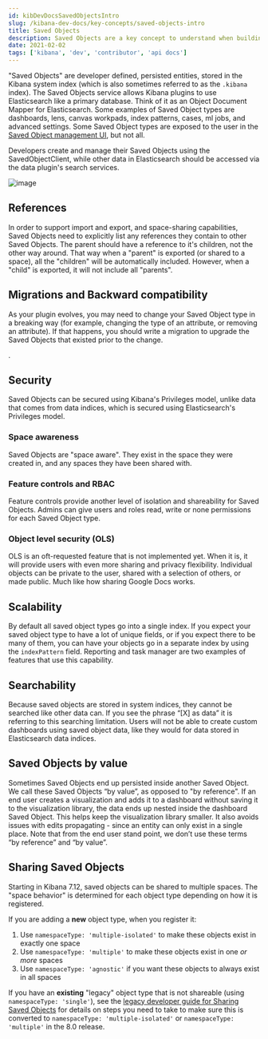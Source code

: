 ```yaml
---
id: kibDevDocsSavedObjectsIntro
slug: /kibana-dev-docs/key-concepts/saved-objects-intro
title: Saved Objects
description: Saved Objects are a key concept to understand when building a Kibana plugin.
date: 2021-02-02
tags: ['kibana', 'dev', 'contributor', 'api docs']
---
```


"Saved Objects" are developer defined, persisted entities, stored in the Kibana system index (which is also sometimes referred to as the `.kibana` index).
The Saved Objects service allows Kibana plugins to use Elasticsearch like a primary database. Think of it as an Object Document Mapper for Elasticsearch.
Some examples of Saved Object types are dashboards, lens, canvas workpads, index patterns, cases, ml jobs, and advanced settings. Some Saved Object types are
exposed to the user in the [Saved Object management UI](https://www.elastic.co/guide/en/kibana/current/managing-saved-objects.html), but not all.

Developers create and manage their Saved Objects using the SavedObjectClient, while other data in Elasticsearch should be accessed via the data plugin's search
services.

![image](../assets/saved_object_vs_data_indices.png)

<DocLink id="kibDevTutorialSavedObject" text="Tutorial: Register a new Saved Object type" />

## References

In order to support import and export, and space-sharing capabilities, Saved Objects need to explicitly list any references they contain to other Saved Objects.
The parent should have a reference to it's children, not the other way around. That way when a "parent" is exported (or shared to a space),
all the "children" will be automatically included. However, when a "child" is exported, it will not include all "parents".

<DocLink
  id="kibDevTutorialSavedObject"
  section="references"
  text="Learn how to define Saved Object references"
/>

## Migrations and Backward compatibility

As your plugin evolves, you may need to change your Saved Object type in a breaking way (for example, changing the type of an attribute, or removing
an attribute). If that happens, you should write a migration to upgrade the Saved Objects that existed prior to the change.

<DocLink id="kibDevTutorialSavedObject" section="migrations" text="How to write a migration" />.

## Security

Saved Objects can be secured using Kibana's Privileges model, unlike data that comes from data indices, which is secured using Elasticsearch's Privileges model.

### Space awareness

Saved Objects are "space aware". They exist in the space they were created in, and any spaces they have been shared with.

### Feature controls and RBAC

Feature controls provide another level of isolation and shareability for Saved Objects. Admins can give users and roles read, write or none permissions for each Saved Object type.

### Object level security (OLS)

OLS is an oft-requested feature that is not implemented yet. When it is, it will provide users with even more sharing and privacy flexibility. Individual
objects can be private to the user, shared with a selection of others, or made public. Much like how sharing Google Docs works.

## Scalability

By default all saved object types go into a single index. If you expect your saved object type to have a lot of unique fields, or if you expect there
to be many of them, you can have your objects go in a separate index by using the `indexPattern` field. Reporting and task manager are two
examples of features that use this capability.

## Searchability

Because saved objects are stored in system indices, they cannot be searched like other data can. If you see the phrase “[X] as data” it is
referring to this searching limitation. Users will not be able to create custom dashboards using saved object data, like they would for data stored
in Elasticsearch data indices.

## Saved Objects by value

Sometimes Saved Objects end up persisted inside another Saved Object. We call these Saved Objects “by value”, as opposed to "by
reference". If an end user creates a visualization and adds it to a dashboard without saving it to the visualization
library, the data ends up nested inside the dashboard Saved Object. This helps keep the visualization library smaller. It also avoids
issues with edits propagating - since an entity can only exist in a single place.
Note that from the end user stand point, we don’t use these terms “by reference” and “by value”.

## Sharing Saved Objects

Starting in Kibana 7.12, saved objects can be shared to multiple spaces. The "space behavior" is determined for each object type depending
on how it is registered.

If you are adding a **new** object type, when you register it:

1. Use `namespaceType: 'multiple-isolated'` to make these objects exist in exactly one space
2. Use `namespaceType: 'multiple'` to make these objects exist in one _or more_ spaces
3. Use `namespaceType: 'agnostic'` if you want these objects to always exist in all spaces

If you have an **existing** "legacy" object type that is not shareable (using `namespaceType: 'single'`), see the [legacy developer guide
for Sharing Saved Objects](https://www.elastic.co/guide/en/kibana/master/sharing-saved-objects.html) for details on steps you need to take
to make sure this is converted to `namespaceType: 'multiple-isolated'` or `namespaceType: 'multiple'` in the 8.0 release.
